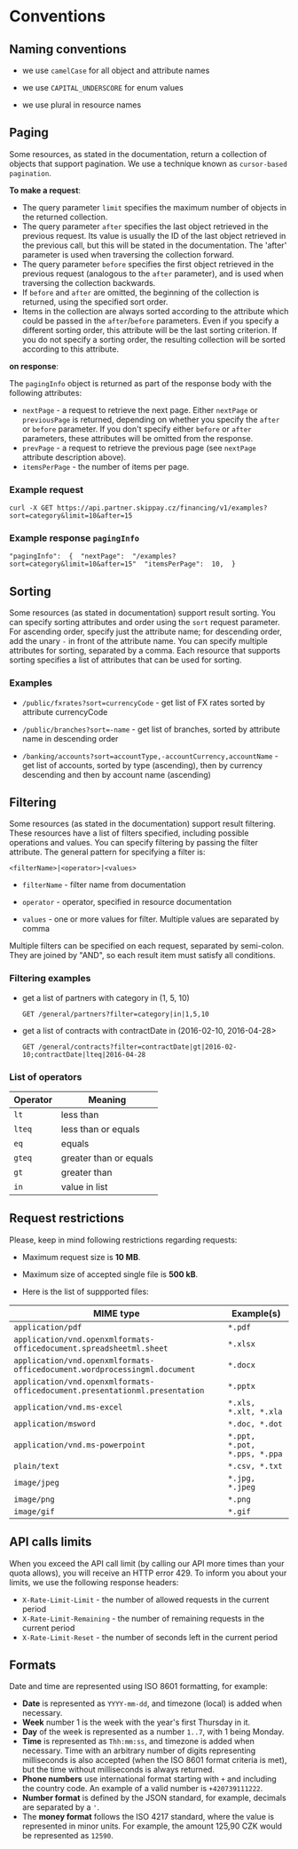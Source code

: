 # Conventions

## Naming conventions

-   we use  `camelCase`  for all object and attribute names
    
-   we use  `CAPITAL_UNDERSCORE`  for enum values
    
-   we use plural in resource names

## Paging

Some resources, as stated in the documentation, return a collection of objects that support pagination. We use a technique known as `cursor-based pagination`. 

**To make a request**:

-   The query parameter `limit` specifies the maximum number of objects in the returned collection.
-   The query parameter `after` specifies the last object retrieved in the previous request. Its value is usually the ID of the last object retrieved in the previous call, but this will be stated in the documentation. The 'after' parameter is used when traversing the collection forward.
-   The query parameter `before` specifies the first object retrieved in the previous request (analogous to the `after` parameter), and is used when traversing the collection backwards.
-   If `before` and `after` are omitted, the beginning of the collection is returned, using the specified sort order.
-   Items in the collection are always sorted according to the attribute which could be passed in the `after`/`before` parameters. Even if you specify a different sorting order, this attribute will be the last sorting criterion. If you do not specify a sorting order, the resulting collection will be sorted according to this attribute.

**on response**: 

The `pagingInfo` object is returned as part of the response body with the following attributes: 
- `nextPage` - a request to retrieve the next page. Either `nextPage` or `previousPage` is returned, depending on whether you specify the `after` or `before` parameter. If you don't specify either `before` or `after` parameters, these attributes will be omitted from the response. 
- `prevPage` - a request to retrieve the previous page (see `nextPage` attribute description above). 
- `itemsPerPage` - the number of items per page.

### Example request

    curl -X GET https://api.partner.skippay.cz/financing/v1/examples?sort=category&limit=10&after=15

### Example response `pagingInfo`

    "pagingInfo":  {  "nextPage":  "/examples?sort=category&limit=10&after=15"  "itemsPerPage":  10,  }


## Sorting

Some resources (as stated in documentation) support result sorting. You can specify sorting attributes and order using the `sort` request parameter. For ascending order, specify just the attribute name; for descending order, add the unary `-` in front of the attribute name. You can specify multiple attributes for sorting, separated by a comma. Each resource that supports sorting specifies a list of attributes that can be used for sorting.

### Examples

-  `/public/fxrates?sort=currencyCode`  - get list of FX rates sorted by attribute currencyCode
    
-   `/public/branches?sort=-name`  - get list of branches, sorted by attribute name in descending order
    
-   `/banking/accounts?sort=accountType,-accountCurrency,accountName`  - get list of accounts, sorted by type (ascending), then by currency descending and then by account name (ascending)

## Filtering

Some resources (as stated in the documentation) support result filtering. These resources have a list of filters specified, including possible operations and values. You can specify filtering by passing the filter attribute. The general pattern for specifying a filter is:

`<filterName>|<operator>|<values>`

-   `filterName`  - filter name from documentation
    
-   `operator`  - operator, specified in resource documentation
    
-   `values`  - one or more values for filter. Multiple values are separated by comma


Multiple filters can be specified on each request, separated by semi-colon. They are joined by "AND", so each result item must satisfy all conditions.


### Filtering examples

- get a list of partners with category in (1, 5, 10)

    `GET /general/partners?filter=category|in|1,5,10`
    
- get a list of contracts with contractDate in (2016-02-10, 2016-04-28>

	`GET /general/contracts?filter=contractDate|gt|2016-02-10;contractDate|lteq|2016-04-28`


### List of operators

| Operator | Meaning |
|--|--|
| `lt` |less than  |
| `lteq` | less than or equals |
| `eq` | equals  |
| `gteq` | greater than or equals |
| `gt` | greater than |
| `in` | value in list |


## Request restrictions

Please, keep in mind following restrictions regarding requests:

-   Maximum request size is  **10 MB**.
    
-   Maximum size of accepted single file is  **500 kB**.
    
-   Here is the list of suppported files:

| MIME type | Example(s) |
|--|--|
|`application/pdf`  | `*.pdf` |
| `application/vnd.openxmlformats-officedocument.spreadsheetml.sheet` | `*.xlsx` |
|`application/vnd.openxmlformats-officedocument.wordprocessingml.document`  | `*.docx` |
| `application/vnd.openxmlformats-officedocument.presentationml.presentation` | `*.pptx` |
| `application/vnd.ms-excel` | `*.xls, *.xlt, *.xla` |
| `application/msword` | `*.doc, *.dot` |
| `application/vnd.ms-powerpoint` | `*.ppt, *.pot, *.pps, *.ppa` |
| `plain/text` | `*.csv, *.txt` |
| `image/jpeg` | `*.jpg, *.jpeg` |
| `image/png` | `*.png` |
| `image/gif` | `*.gif` |


## API calls limits

When you exceed the API call limit (by calling our API more times than your quota allows), you will receive an HTTP error 429. To inform you about your limits, we use the following response headers: 
- `X-Rate-Limit-Limit` - the number of allowed requests in the current period
-  `X-Rate-Limit-Remaining` - the number of remaining requests in the current period
- `X-Rate-Limit-Reset` - the number of seconds left in the current period

## Formats

Date and time are represented using ISO 8601 formatting, for example:
- **Date** is represented as `YYYY-mm-dd`, and timezone (local) is added when necessary.
-  **Week** number 1 is the week with the year's first Thursday in it.
- **Day** of the week is represented as a number `1..7`, with 1 being Monday. 
- **Time** is represented as `Thh:mm:ss`, and timezone is added when necessary. Time with an arbitrary number of digits representing milliseconds is also accepted (when the ISO 8601 format criteria is met), but the time without milliseconds is always returned.
- **Phone numbers** use international format starting with `+` and including the country code. An example of a valid number is `+420739111222`. 
- **Number format** is defined by the JSON standard, for example, decimals are separated by a `'`.
- The **money format** follows the ISO 4217 standard, where the value is represented in minor units. For example, the amount 125,90 CZK would be represented as `12590`.
